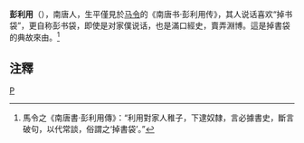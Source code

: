 '''彭利用'''（{{bd|?||?|}}），南唐人，生平僅見於[[马令|马令]]的《南唐书·彭利用传》，其人说话喜欢“掉书袋”，更自称彭书袋，即使是对家僕说话，也是滿口經史，賣弄淵博。這是掉書袋的典故來由。<ref>馬令之《南唐書·彭利用傳》：“利用對家人稚子，下逮奴隸，言必據書史，斷言破句，以代常談，俗謂之‘掉書袋’。”</ref>

==注釋==
{{reflist}}

[[category:南北朝政治人物|P]]